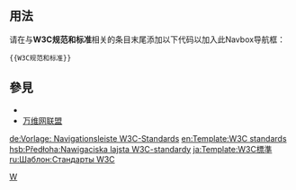 <includeonly><!-- 在這裡加入模板的保護標識 --></includeonly><noinclude>{{template doc page viewed directly}}</noinclude>
<!-- 在本行下編輯模板說明 -->

== 用法 ==
请在与'''W3C规范和标准'''相关的条目末尾添加以下代码以加入此Navbox导航框：<pre>
{{W3C规范和标准}}
</pre>

== 參見 ==
* {{Tl|網頁技術與標準}}
* [[万维网联盟]]

<includeonly>
<!-- 本行下加入模板的分類 -->
[[Category:软件模板|W]]

<!-- 本行下加入模板的跨語言鏈接 -->
[[de:Vorlage: Navigationsleiste W3C-Standards]]
[[en:Template:W3C standards]]
[[hsb:Předłoha:Nawigaciska lajsta W3C-standardy]]
[[ja:Template:W3C標準]]
[[ru:Шаблон:Стандарты W3C]]
</includeonly>